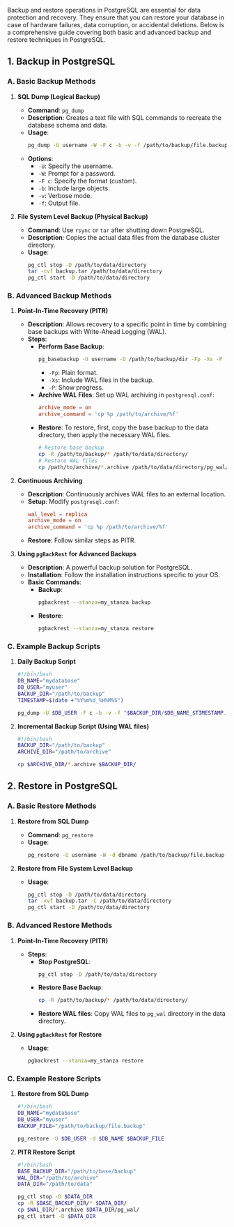 Backup and restore operations in PostgreSQL are essential for data protection and recovery. They ensure that you can restore your database in case of hardware failures, data corruption, or accidental deletions. Below is a comprehensive guide covering both basic and advanced backup and restore techniques in PostgreSQL.

## 1. Backup in PostgreSQL

### A. Basic Backup Methods

1. **SQL Dump (Logical Backup)**

   - **Command**: `pg_dump`
   - **Description**: Creates a text file with SQL commands to recreate the database schema and data.
   - **Usage**:
     ```bash
     pg_dump -U username -W -F c -b -v -f /path/to/backup/file.backup dbname
     ```
   - **Options**:
     - `-U`: Specify the username.
     - `-W`: Prompt for a password.
     - `-F c`: Specify the format (custom).
     - `-b`: Include large objects.
     - `-v`: Verbose mode.
     - `-f`: Output file.

2. **File System Level Backup (Physical Backup)**

   - **Command**: Use `rsync` or `tar` after shutting down PostgreSQL.
   - **Description**: Copies the actual data files from the database cluster directory.
   - **Usage**:
     ```bash
     pg_ctl stop -D /path/to/data/directory
     tar -cvf backup.tar /path/to/data/directory
     pg_ctl start -D /path/to/data/directory
     ```

### B. Advanced Backup Methods

1. **Point-In-Time Recovery (PITR)**

   - **Description**: Allows recovery to a specific point in time by combining base backups with Write-Ahead Logging (WAL).
   - **Steps**:
     - **Perform Base Backup**:
       ```bash
       pg_basebackup -U username -D /path/to/backup/dir -Fp -Xs -P
       ```
       - `-Fp`: Plain format.
       - `-Xs`: Include WAL files in the backup.
       - `-P`: Show progress.
     - **Archive WAL Files**: Set up WAL archiving in `postgresql.conf`:
       ```conf
       archive_mode = on
       archive_command = 'cp %p /path/to/archive/%f'
       ```
     - **Restore**: To restore, first, copy the base backup to the data directory, then apply the necessary WAL files.
       ```bash
       # Restore base backup
       cp -R /path/to/backup/* /path/to/data/directory/
       # Restore WAL files
       cp /path/to/archive/*.archive /path/to/data/directory/pg_wal/
       ```

2. **Continuous Archiving**

   - **Description**: Continuously archives WAL files to an external location.
   - **Setup**: Modify `postgresql.conf`:
     ```conf
     wal_level = replica
     archive_mode = on
     archive_command = 'cp %p /path/to/archive/%f'
     ```
   - **Restore**: Follow similar steps as PITR.

3. **Using `pgBackRest` for Advanced Backups**

   - **Description**: A powerful backup solution for PostgreSQL.
   - **Installation**: Follow the installation instructions specific to your OS.
   - **Basic Commands**:
     - **Backup**:
       ```bash
       pgbackrest --stanza=my_stanza backup
       ```
     - **Restore**:
       ```bash
       pgbackrest --stanza=my_stanza restore
       ```

### C. Example Backup Scripts

1. **Daily Backup Script**

   ```bash
   #!/bin/bash
   DB_NAME="mydatabase"
   DB_USER="myuser"
   BACKUP_DIR="/path/to/backup"
   TIMESTAMP=$(date +"%Y%m%d_%H%M%S")

   pg_dump -U $DB_USER -F c -b -v -f "$BACKUP_DIR/$DB_NAME_$TIMESTAMP.backup" $DB_NAME
   ```

2. **Incremental Backup Script (Using WAL files)**

   ```bash
   #!/bin/bash
   BACKUP_DIR="/path/to/backup"
   ARCHIVE_DIR="/path/to/archive"

   cp $ARCHIVE_DIR/*.archive $BACKUP_DIR/
   ```

## 2. Restore in PostgreSQL

### A. Basic Restore Methods

1. **Restore from SQL Dump**

   - **Command**: `pg_restore`
   - **Usage**:
     ```bash
     pg_restore -U username -W -d dbname /path/to/backup/file.backup
     ```

2. **Restore from File System Level Backup**

   - **Usage**:
     ```bash
     pg_ctl stop -D /path/to/data/directory
     tar -xvf backup.tar -C /path/to/data/directory
     pg_ctl start -D /path/to/data/directory
     ```

### B. Advanced Restore Methods

1. **Point-In-Time Recovery (PITR)**

   - **Steps**:
     - **Stop PostgreSQL**:
       ```bash
       pg_ctl stop -D /path/to/data/directory
       ```
     - **Restore Base Backup**:
       ```bash
       cp -R /path/to/backup/* /path/to/data/directory/
       ```
     - **Restore WAL files**: Copy WAL files to `pg_wal` directory in the data directory.

2. **Using `pgBackRest` for Restore**

   - **Usage**:
     ```bash
     pgbackrest --stanza=my_stanza restore
     ```

### C. Example Restore Scripts

1. **Restore from SQL Dump**

   ```bash
   #!/bin/bash
   DB_NAME="mydatabase"
   DB_USER="myuser"
   BACKUP_FILE="/path/to/backup/file.backup"

   pg_restore -U $DB_USER -d $DB_NAME $BACKUP_FILE
   ```

2. **PITR Restore Script**

   ```bash
   #!/bin/bash
   BASE_BACKUP_DIR="/path/to/base/backup"
   WAL_DIR="/path/to/archive"
   DATA_DIR="/path/to/data"

   pg_ctl stop -D $DATA_DIR
   cp -R $BASE_BACKUP_DIR/* $DATA_DIR/
   cp $WAL_DIR/*.archive $DATA_DIR/pg_wal/
   pg_ctl start -D $DATA_DIR
   ```

